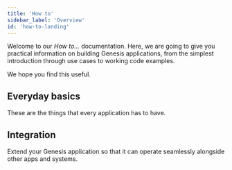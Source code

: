 ```yaml
---
title: 'How to'
sidebar_label: 'Overview'
id: 'how-to-landing'
---
```



Welcome to our *How to...* documentation. Here, we are going to give you practical information on building Genesis applications, from the simplest introduction through use cases to working code examples.

We hope you find this useful.


## Everyday basics
These are the things that every application has to have.

<Grid container>
    <Grid item xs={12} md={6} sx={{padding: '1%'}}>
        <QuickCard heading="Set up authorisation" link="../how-to/ht-auth/" text="Understand the principles of authorising your users at every level.">
        </QuickCard>
    </Grid>
    <Grid item xs={12} md={6} sx={{padding: '1%'}}>
        <QuickCard heading="Join tables and expose them" link="../how-to/ht-join-expose/" text="Join tables to create views - useful ways of looking at data. Then create queries so that these can be displayed at the front end.">
        </QuickCard>
    </Grid>
    <Grid item xs={12} md={6} sx={{padding: '1%'}}>
        <QuickCard heading="Create a simple front end" link="../how-to/ht-front-end-simple/" text="See how to create pages and insert different types of display and interaction.">
        </QuickCard>
    </Grid>
    <Grid item xs={12} md={6} sx={{padding: '1%'}}>
        <QuickCard heading="Use one field in many tables" link="../how-to/ht-shareable-enums/" text="You don't want to declare the same field multiple times. You can declare it once and use it any table you like. See our example of an enum.">
        </QuickCard>
    </Grid>
</Grid>

## Integration

Extend your Genesis application so that it can operate seamlessly alongside other apps and systems.

<Grid container>
    <Grid item xs={12} md={6} sx={{padding: '1%'}}>
        <QuickCard heading="Ingesting CSV files" link="../how-to/ht-ingest-csv/" text="Receive CSV files from an external source and update your database in the relevant way.">
        </QuickCard>
    </Grid>
    <Grid item xs={12} md={6} sx={{padding: '1%'}}>
        <QuickCard heading="Interoperate with other front ends" link="../how-to/ht-fdc3/" text="Use the FDC3 standard for front-end interoperability; enable your users to click between your Genesis app and other front-end applications. ">
        </QuickCard>
    </Grid>
    <Grid item xs={12} md={6} sx={{padding: '1%'}}>
        <QuickCard heading="Embed Genesis in another application" link="../how-to/ht-embed/" text="See how to embed a Genesis application or Genesis web component inside another app.">
        </QuickCard>
    </Grid>
    <Grid item xs={12} md={6} sx={{padding: '1%'}}>
        <QuickCard heading="Testing" link="../how-to/ht-prepare-test/" text="Find out how to prepare your system for automated testing. ">
        </QuickCard>
    </Grid>
</Grid>




